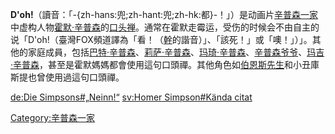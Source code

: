 {{noteTA
|G1=Simpsons
}}
{{expand|time=2009-12-17T11:05:19+00:00}}

'''D'oh!'''（讀音：「-{zh-hans:兜;zh-hant:兜;zh-hk:都}-！」）是动画片[[辛普森一家|辛普森一家]]中虚构人物[[霍默·辛普森|霍默·辛普森]]的[[口头禅|口头禅]]。通常在霍默走霉运，受伤的时候会不由自主的说「D'oh!（臺灣FOX頻道譯為「看！（[[幹|幹]]的諧音）」、「該死！」或「噢！」）」。其他的家庭成員，包括[[巴特·辛普森|巴特·辛普森]]、[[莉萨·辛普森|莉萨·辛普森]]、[[玛琦·辛普森|玛琦·辛普森]]、[[亚伯拉罕·辛普森|辛普森爷爷]]、[[玛吉·辛普森|玛吉·辛普森]]，甚至是霍默媽媽都會使用這句口頭禪。其他角色如[[蒙哥马利·伯恩斯|伯恩斯先生]]和小丑庫斯提也曾使用過這句口頭禪。

{{Simpsons-stub}}

[[Category:辛普森一家|Category:辛普森一家]]

[[de:Die_Simpsons#„Neinn!“|de:Die Simpsons#„Neinn!“]]
[[sv:Homer_Simpson#Kända_citat|sv:Homer Simpson#Kända citat]]